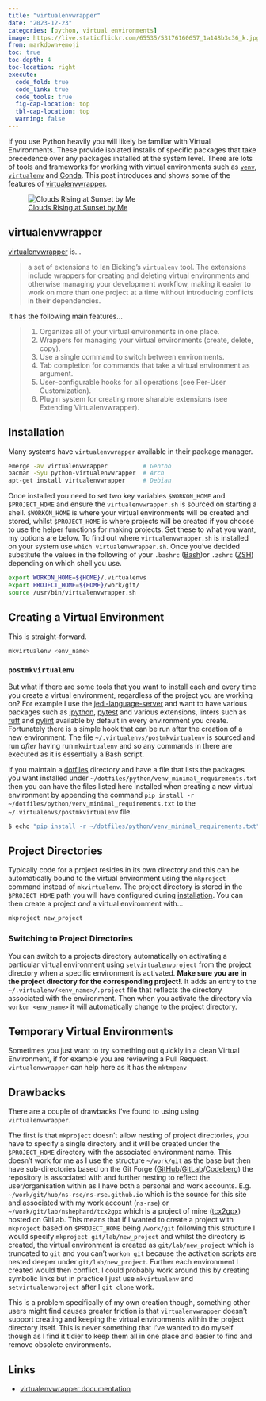 ```yaml
---
title: "virtualenvwrapper"
date: "2023-12-23"
categories: [python, virtual environments]
image: https://live.staticflickr.com/65535/53176160657_1a148b3c36_k.jpg
from: markdown+emoji
toc: true
toc-depth: 4
toc-location: right
execute:
  code_fold: true
  code_link: true
  code_tools: true
  fig-cap-location: top
  tbl-cap-location: top
  warning: false
---
```



If you use Python heavily you will likely be familiar with Virtual Environments. These provide isolated installs of
specific packages that take precedence over any packages installed at the system level. There are lots of tools and
frameworks for working with virtual environments such as [`venv`](),
[`virtualenv`](https://pypi.python.org/pypi/virtualenv) and  [Conda](). This post introduces and shows some of the
features of [virtualenvwrapper](https://virtualenvwrapper.readthedocs.io/en/latest/).

![[Clouds Rising at Sunset by Me](https://www.flickr.com/photos/slackline/53176160657/in/album-72177720311078585/)](https://live.staticflickr.com/65535/53176160657_1a148b3c36_k.jpg)

## virtualenvwrapper

[virtualenvwrapper](https://virtualenvwrapper.readthedocs.io/en/latest/) is...

> a set of extensions to Ian Bicking’s `virtualenv` tool. The extensions include wrappers for creating and deleting virtual
> environments and otherwise managing your development workflow, making it easier to work on more than one project at a
> time without introducing conflicts in their dependencies.

It has the following main features...

> 1. Organizes all of your virtual environments in one place.
> 2. Wrappers for managing your virtual environments (create, delete, copy).
> 3. Use a single command to switch between environments.
> 4. Tab completion for commands that take a virtual environment as argument.
> 5. User-configurable hooks for all operations (see Per-User Customization).
> 6. Plugin system for creating more sharable extensions (see Extending Virtualenvwrapper).

## Installation

Many systems have `virtualenvwrapper` available in their package manager.

```bash
emerge -av virtualenvwrapper          # Gentoo
pacman -Syu python-virtualenvwrapper  # Arch
apt-get install virtualenvwrapper     # Debian
```

Once installed you need to set two key variables `$WORKON_HOME` and `$PROJECT_HOME` and ensure the
`virtualenvwrapper.sh` is sourced on starting a shell. `$WORKON_HOME` is where your virtual environments will be created
and stored, whilst `$PROJECT_HOME` is where projects will be created if you choose to use the helper functions for
making projects. Set these to what you want, my options are below. To find out where `virtualenvwrapper.sh` is installed
on your system use `which virtualenvwrapper.sh`. Once you've decided substitute the values in the following of your
`.bashrc` ([Bash](https://www.gnu.org/software/bash/))or `.zshrc` ([ZSH](https://www.zsh.org/)) depending on which shell
you use.

```bash
export WORKON_HOME=${HOME}/.virtualenvs
export PROJECT_HOME=${HOME}/work/git/
source /usr/bin/virtualenvwrapper.sh
```

## Creating a Virtual Environment

This is straight-forward.

```bash
mkvirtualenv <env_name>
```

### `postmkvirtualenv`

But what if there are some tools that you want to install each and every time you create a virtual environment,
regardless of the project you are working on? For example I use the
[jedi-language-server](https://github.com/pappasam/jedi-language-server) and want to have various packages such as
[ipython](https://ipython.org), [pytest](https://docs.pytest.org/en/latest/) and various extensions, linters such as
[ruff](https://astral.sh/ruff) and [pylint](https://pylint.org) available by default in every environment you
create. Fortunately there is a simple hook that can be run after the creation of a new environment. The file
`~/.virtualenvs/postmkvirtualenv` is sourced and run _after_ having run `mkvirtualenv` and so any commands in there are
executed as it is essentially a Bash script.

If you maintain a [dotfiles](https://dotfiles.github.io/) directory and have a file that lists the packages you want
installed under `~/dotfiles/python/venv_minimal_requirements.txt` then you can have the files listed here installed when
creating a new virtual environment by appending the command `pip install -r
~/dotfiles/python/venv_minimal_requirements.txt` to the `~/.virtualenvs/postmkvirtualenv` file.

```bash
$ echo "pip install -r ~/dotfiles/python/venv_minimal_requirements.txt" >> ~/.virtualenvs/postmkvirtualenv
```

## Project Directories

Typically code for a project resides in its own directory and this can be automatically bound to the virtual environment
using the `mkproject` command instead of `mkvirtualenv`. The project directory is stored in the `$PROJECT_HOME` path
you will have configured during [installation](installation). You can then create a project _and_  a virtual environment
with...

```bash
mkproject new_project
```


### Switching to Project Directories

You can switch to a projects directory automatically on activating a particular virtual environment using
`setvirtualenvproject` from the project directory when a specific environment is activated. **Make sure you are in the
project directory for the corresponding project!**. It adds an entry to the `~/.virtualenv/<env_name>/.project` file
that reflects the directory associated with the environment. Then when you activate the directory via `workon
<env_name>` it will automatically change to the project directory.

## Temporary Virtual Environments

Sometimes you just want to try something out quickly in a clean Virtual Environment, if for example you are reviewing a
Pull Request. `virtualenvwrapper` can help here as it has the `mktmpenv`

## Drawbacks

There are a couple of drawbacks I've found to using using `virtualenvwrapper`.

The first is that `mkproject` doesn't allow nesting of project directories, you have to specify a single directory and
it will be created under the `$PROJECT_HOME` directory with the associated environment name. This doesn't work for me as
I use the structure `~/work/git` as the base but then have sub-directories based on the Git Forge
([GitHub](https://github.com)/[GitLab](https://gitlab.com)/[Codeberg](https://codeberg.org/)) the repository is
associated with and further nesting to reflect the user/organisation within as I have both a personal and work
accounts. E.g. `~/work/git/hub/ns-rse/ns-rse.github.io` which is the source for this site and associated with my work
account (`ns-rse`) or `~/work/git/lab/nshephard/tcx2gpx` which is a project of mine
([tcx2gpx](https://gitlab.com/nshephard/tcx2gpx)) hosted on GitLab. This means that if I wanted to create a project with
`mkproject` based on `$PROJECT_HOME` being `/work/git` following this structure I would specify `mkproject
git/lab/new_project` and whilst the directory is created, the virtual environment is created as `git/lab/new_project`
which is truncated to `git` and you can't `workon git` because the activation scripts are nested deeper under
`git/lab/new_project`. Further each environment I created would then conflict. I could probably work around this by
creating symbolic links but in practice I just use `mkvirtualenv` and `setvirtualenvproject` after I `git clone` work.

This is a problem specifically of my own creation though, something other users might find causes greater friction is
that `virtualenvwrapper` doesn't support creating and keeping the virtual environments within the project directory
itself. This is never something that I've wanted to do myself though as I find it tidier to keep them all in one place
and easier to find and remove obsolete environments.

## Links

+ [virtualenvwrapper documentation](https://virtualenvwrapper.readthedocs.io/en/latest/)
